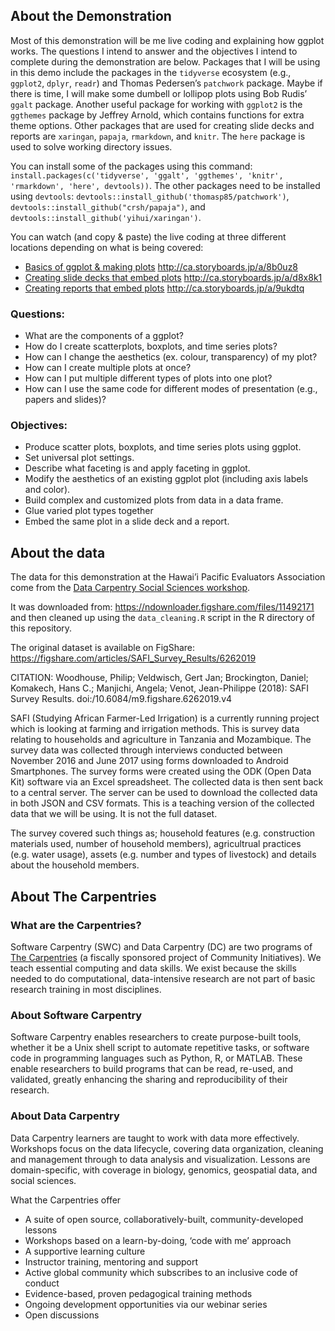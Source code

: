 ## About the Demonstration

Most of this demonstration will be me live coding and explaining how ggplot works. The questions I intend to answer and the objectives I intend to complete during the demonstration are below. Packages that I will be using in this demo include the packages in the `tidyverse` ecosystem (e.g., `ggplot2`, `dplyr`, `readr`) and Thomas Pedersen's `patchwork` package. Maybe if there is time, I will make some dumbell or lollipop plots using Bob Rudis' `ggalt` package. Another useful package for working with `ggplot2` is the `ggthemes` package by Jeffrey Arnold, which contains functions for extra theme options. Other packages that are used for creating slide decks and reports are `xaringan`, `papaja`, `rmarkdown`, and `knitr`. The `here` package is used to solve working directory issues.

You can install some of the packages using this command: `install.packages(c('tidyverse', 'ggalt', 'ggthemes', 'knitr', 'rmarkdown', 'here', devtools))`. The other packages need to be installed using `devtools`: `devtools::install_github('thomasp85/patchwork')`, `devtools::install_github("crsh/papaja")`, and `devtools::install_github('yihui/xaringan')`. 

You can watch (and copy & paste) the live coding at three different locations depending on what is being covered:

- [Basics of ggplot & making plots](http://ca.storyboards.jp/a/8b0uz8) <http://ca.storyboards.jp/a/8b0uz8>
- [Creating slide decks that embed plots](http://ca.storyboards.jp/a/d8x8k1) <http://ca.storyboards.jp/a/d8x8k1>
- [Creating reports that embed plots](http://ca.storyboards.jp/a/9ukdtq) <http://ca.storyboards.jp/a/9ukdtq>



### Questions:
  - What are the components of a ggplot?
  - How do I create scatterplots, boxplots, and time series plots?
  - How can I change the aesthetics (ex. colour, transparency) of my plot?
  - How can I create multiple plots at once?
  - How can I put multiple different types of plots into one plot?
  - How can I use the same code for different modes of presentation (e.g., papers and slides)?

### Objectives:
   - Produce scatter plots, boxplots, and time series plots using ggplot.
   - Set universal plot settings.
   - Describe what faceting is and apply faceting in ggplot.
   - Modify the aesthetics of an existing ggplot plot (including axis labels and color).
   - Build complex and customized plots from data in a data frame.
   - Glue varied plot types together
   - Embed the same plot in a slide deck and a report.


## About the data

The data for this demonstration at the Hawai'i Pacific Evaluators Association come from the [Data Carpentry Social Sciences workshop](http://datacarpentry.org/socialsci-workshop/). 

It was downloaded from: <https://ndownloader.figshare.com/files/11492171> and then cleaned up using the `data_cleaning.R` script in the R directory of this repository.

The original dataset is available on FigShare: <https://figshare.com/articles/SAFI_Survey_Results/6262019>

CITATION: Woodhouse, Philip; Veldwisch, Gert Jan; Brockington, Daniel; Komakech, Hans C.; Manjichi, Angela; Venot, Jean-Philippe (2018): SAFI Survey Results. doi:/10.6084/m9.figshare.6262019.v4

SAFI (Studying African Farmer-Led Irrigation) is a currently running project which is looking at farming and irrigation methods. This is survey data relating to households and agriculture in Tanzania and Mozambique. The survey data was collected through interviews conducted between November 2016 and June 2017 using forms downloaded to Android Smartphones. The survey forms were created using the ODK (Open Data Kit) software via an Excel spreadsheet. The collected data is then sent back to a central server. The server can be used to download the collected data in both JSON and CSV formats. This is a teaching version of the collected data that we will be using. It is not the full dataset.

The survey covered such things as; household features (e.g. construction materials used, number of household members), agricultrual practices (e.g. water usage), assets (e.g. number and types of livestock) and details about the household members.

## About The Carpentries

### What are the Carpentries?
Software Carpentry (SWC) and Data Carpentry (DC) are two programs of [The Carpentries](https://carpentries.org/) (a fiscally sponsored project of Community Initiatives). We teach essential computing and data skills. We exist because the skills needed to do computational, data-intensive research are not part of basic research training 
in most disciplines.

### About Software Carpentry     

Software Carpentry enables researchers to create purpose-built tools, whether it be a Unix shell script to automate 
repetitive tasks, or software code in programming languages such as Python, R, or MATLAB. 
These enable researchers to build programs that can be read, re-used, and validated, greatly enhancing the 
sharing and reproducibility of their research.    

### About Data Carpentry

Data Carpentry learners are taught to work with data more effectively. Workshops focus on the data lifecycle, covering data organization, cleaning and management  through to data analysis and visualization. Lessons are domain-specific, with coverage in biology, genomics, geospatial data, and social sciences.
  
What the Carpentries offer

- A suite of open source, collaboratively-built, community-developed lessons
- Workshops based on a learn-by-doing, ‘code with me’ approach
- A supportive learning culture
- Instructor training, mentoring and support
- Active global community which subscribes to an inclusive code of conduct
- Evidence-based, proven pedagogical training methods
- Ongoing development opportunities via our webinar series
- Open discussions